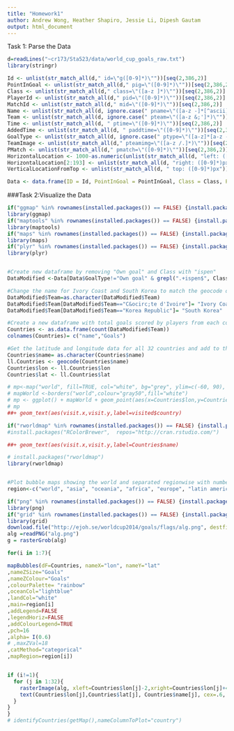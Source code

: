 ```yaml
---
title: "Homework1"
author: Andrew Wong, Heather Shapiro, Jessie Li, Dipesh Gautam
output: html_document
---
```

Task 1: Parse the Data
```r
d=readLines("~cr173/Sta523/data/world_cup_goals_raw.txt")
library(stringr)

Id <- unlist(str_match_all(d," id=\"g([0-9]*)\""))[seq(2,386,2)]
PointInGoal <- unlist(str_match_all(d," pig=\"([0-9]*)\""))[seq(2,386,2)]
Class <- unlist(str_match_all(d," class=\"([a-z ]*)\""))[seq(2,386,2)]
PlayerId <- unlist(str_match_all(d," pid=\"([0-9]*)\""))[seq(2,386,2)]
MatchId <- unlist(str_match_all(d," mid=\"([0-9]*)\""))[seq(2,386,2)]
Name <- unlist(str_match_all(d, ignore.case(" pname=\"([a-z -]*[^ascii]*[a-z -&;'?]*)\"")))[seq(2,386,2)]
Team <- unlist(str_match_all(d, ignore.case(" pteam=\"([a-z &;']*)\"")))[seq(2,386,2)] 
Time <- unlist(str_match_all(d, " ptime=\"([0-9]*)\""))[seq(2,386,2)]
AddedTime <- unlist(str_match_all(d, " paddtime=\"([0-9]*)\""))[seq(2,386,2)]
GoalType <- unlist(str_match_all(d, ignore.case(" ptype=\"([a-z]*[a-z -]*)\"")))[seq(2,386,2)]
TeamImage <- unlist(str_match_all(d," pteamimg=\"([a-z /.]*)\""))[seq(2,386,2)]
PMatch <- unlist(str_match_all(d," pmatch=\"([0-9]*)\""))[seq(2,386,2)]
HorizontalLocation <- 1000-as.numeric(unlist(str_match_all(d, "left: ([0-9]*)px"))[seq(2,386,2)])
HorizontalLocation[2:193] <- unlist(str_match_all(d, "right: ([0-9]*)px"))[seq(2,384,2)]
VerticalLocationFromTop <- unlist(str_match_all(d, " top: ([0-9]*)px"))[seq(2,386,2)]

Data <- data.frame(ID = Id, PointInGoal = PointInGoal, Class = Class, PlayerId=PlayerId, MatchId=MatchId, Name= Name,Team=Team, Time=Time, AddedTime=AddedTime, GoalType=GoalType, TeamImage=TeamImage, PMatch=PMatch, HorizontalLocation=HorizontalLocation, VerticalLocationFromTop=VerticalLocationFromTop) 
```
###Task 2:Visualize the Data
```r
if("ggmap" %in% rownames(installed.packages()) == FALSE) {install.packages("ggmap",  repos="http://cran.rstudio.com/")}
library(ggmap)
if("maptools" %in% rownames(installed.packages()) == FALSE) {install.packages("maptools",  repos="http://cran.rstudio.com/")}
library(maptools)
if("maps" %in% rownames(installed.packages()) == FALSE) {install.packages("maps",  repos="http://cran.rstudio.com/")}
library(maps)
if("plyr" %in% rownames(installed.packages()) == FALSE) {install.packages("plyr",  repos="http://cran.rstudio.com/")}
library(plyr)


#Create new dataframe by removing "Own goal" and Class with "ispen"
DataModified <-Data[Data$GoalType!="Own goal" & grepl(".+ispen$", Class)==FALSE, ]

#Change the name for Ivory Coast and South Korea to match the geocode database
DataModified$Team=as.character(DataModified$Team)
DataModified$Team[DataModified$Team=="C&ocirc;te d'Ivoire"]= "Ivory Coast"
DataModified$Team[DataModified$Team=="Korea Republic"]= "South Korea"

#Create a new dataframe with total goals scored by players from each country
Countries <- as.data.frame(count(DataModified$Team))
colnames(Countries)= c("name","Goals")

#Get the latitude and longitude data for all 32 countries and add to the Countries data frame
Countries$name= as.character(Countries$name)
ll.Countries <- geocode(Countries$name)
Countries$lon <- ll.Countries$lon
Countries$lat <- ll.Countries$lat

# mp<-map("world", fill=TRUE, col="white", bg="grey", ylim=c(-60, 90), mar=c(0,0,0,0))
# mapWorld <-borders("world",colour="gray50",fill="white")
# mp <- ggplot() + mapWorld + geom_point(aes(x=Countries$lon,y=Countries$lat),color=c(2:33),pch=16,size=.7*Countries$Freq, alpha= I(0.6))
# mp
##+ geom_text(aes(visit.x,visit.y,label=visited$country)
```

```r
if("rworldmap" %in% rownames(installed.packages()) == FALSE) {install.packages("rworldmap",  repos="http://cran.rstudio.com/")}
#install.packages("RColorBrewer",  repos="http://cran.rstudio.com/")

##+ geom_text(aes(visit.x,visit.y,label=Countries$name)
```

```r
# install.packages("rworldmap")
library(rworldmap)


#Plot bubble maps showing the world and separated regionwise with number of goals as size of the bubble
region<-c("world", "asia", "oceania", "africa", "europe", "latin america", "north america")

if("png" %in% rownames(installed.packages()) == FALSE) {install.packages("png",  repos="http://cran.rstudio.com/")}
library(png)
if("grid" %in% rownames(installed.packages()) == FALSE) {install.packages("grid",  repos="http://cran.rstudio.com/")}
library(grid)
download.file("http://ejoh.se/worldcup2014/goals/flags/alg.png", destfile="alg.png", mode="wb")
alg =readPNG("alg.png")
g = rasterGrob(alg)

for(i in 1:7){

mapBubbles(dF=Countries, nameX="lon", nameY="lat"
,nameZSize="Goals"
,nameZColour="Goals"
,colourPalette= "rainbow"
,oceanCol="lightblue"
,landCol="white"
,main=region[i]
,addLegend=FALSE
,legendHoriz=FALSE
,addColourLegend=TRUE
,pch=16
,alpha= I(0.6)
# ,maxZVal=18
,catMethod="categorical"
,mapRegion=region[i])


if (i!=1){
  for (j in 1:32){
    rasterImage(alg, xleft=Countries$lon[j]-2,xright=Countries$lon[j]+4, ybottom=Countries$lat[j]-2, ytop=Countries$lat[j]+3)
    text(Countries$lon[j],Countries$lat[j], Countries$name[j], cex=.6, font=2)
  }
}
}
# identifyCountries(getMap(),nameColumnToPlot="country")

```

